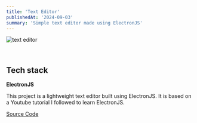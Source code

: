 ```yaml
---
title: 'Text Editor'
publishedAt: '2024-09-03'
summary: 'Simple text editor made using ElectronJS'
---
```


![text editor](/text-editor.png)

&nbsp;
&nbsp;

## Tech stack

**ElectronJS**

This project is a lightweight text editor built using ElectronJS. It is based on a Youtube tutorial I followed to learn ElectronJS.

[Source Code](https://github.com/noahwhlim/text-editor)

